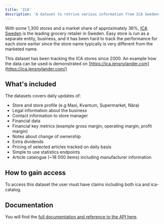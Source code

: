 ```yaml
---
title: 'ICA'
description: 'A dataset to retrive various information from ICA Swedens leading grocery retailer'
---
```


With some 1,300 stores and a market share of approximately 36%, [ICA Sweden](https://www.icagruppen.se/en/about-ica-gruppen/our-business/our-companies/ica-sweden) is the leading grocery retailer in Sweden. Easy store
is run as a separate entity, business, and it has been hard to track the performance for each store earlier since the store
name typically is very different from the marketed name.

This dataset has been tracking the ICA stores since 2000. An example how the data can be used is demonstrated on [https://ica.jensnylander.com](https://ica.jensnylander.com/)

## What's included

The datasets covers daily updates of:

- Store and store profile (e.g Maxi, Kvantum, Supermarket, Nära)
- Legal information about the business
- Contact information to store manager
- Financial data
- Financial key metrics (example gross margin, operating margin, profit margin)
- Notes about change of ownership
- Extra dividends
- Pricing of selected articles tracked on daily basis
- Simple to use statistics endpoints
- Article catalogue (~18 000 items) including manufacturer information

## How to gain access

To access this dataset the user must have claims including both ica and ica-catalog.

## Documentation

You will find the [full documentation and reference to the API here](/api-industry/ica/list).
